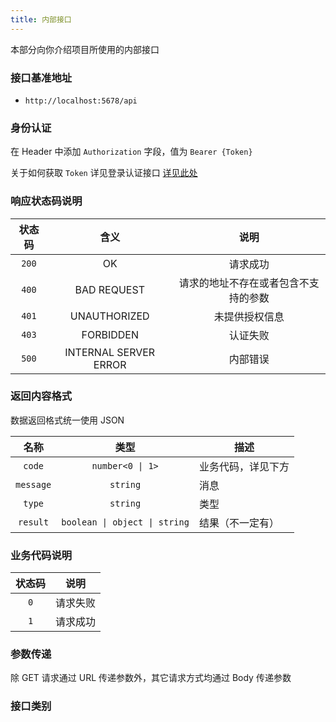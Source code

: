 ```yaml
---
title: 内部接口
---
```


本部分向你介绍项目所使用的内部接口

### 接口基准地址

- `http://localhost:5678/api`

### 身份认证

在 Header 中添加 `Authorization` 字段，值为 `Bearer {Token}`

关于如何获取 `Token` 详见登录认证接口 [详见此处](/docs/dev/api/internal/user/auth)

### 响应状态码说明

<APITable>

|  状态码   |         含义           | 说明                             |
| :------: | :-------------------: | :-----------------------------: |
|  `200`   |          OK           | 请求成功                          |
|  `400`   |      BAD REQUEST      | 请求的地址不存在或者包含不支持的参数   |
|  `401`   |     UNAUTHORIZED      | 未提供授权信息                     |
|  `403`   |       FORBIDDEN       | 认证失败                          |
|  `500`   | INTERNAL SERVER ERROR | 内部错误                          |

</APITable>

### 返回内容格式

数据返回格式统一使用 JSON

<APITable>

| 名称 | 类型 | 描述 |
| :-: | :-: | --- |
| `code` | `number<0 \| 1>` | 业务代码，详见下方 |
| `message` | `string` | 消息 |
| `type` | `string` | 类型 |
| `result` | `boolean \| object \| string` | 结果（不一定有） |

</APITable>

### 业务代码说明

<APITable>

| 状态码 |   说明   |
| :---: | :-----: |
|  `0`  |  请求失败 |
|  `1`  |  请求成功 |

</APITable>

### 参数传递

除 GET 请求通过 URL 传递参数外，其它请求方式均通过 Body 传递参数

### 接口类别


<DocCardList />
